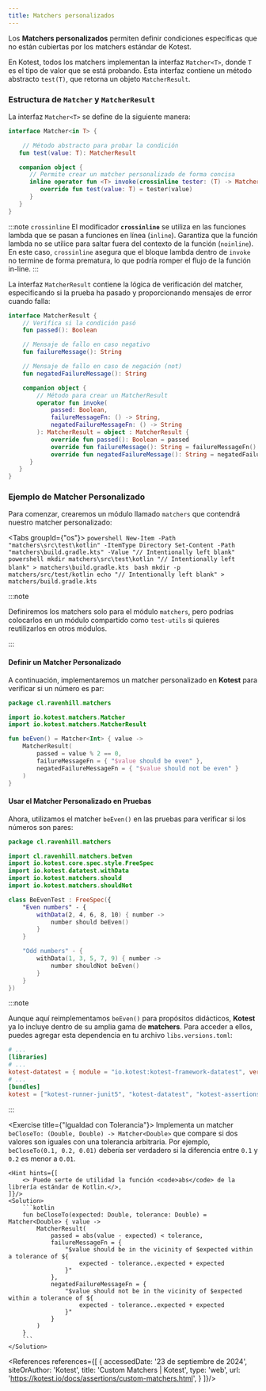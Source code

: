 ```yaml
---
title: Matchers personalizados
---
```


<ReadingTime/>
<GithubRepoLink user={"r8vnhill"} repo={"assertions-kt"}/>

Los **Matchers personalizados** permiten definir condiciones específicas que no están cubiertas por los matchers estándar de Kotest.

En Kotest, todos los matchers implementan la interfaz `Matcher<T>`, donde `T` es el tipo de valor que se está probando. Esta interfaz contiene un método abstracto `test(T)`, que retorna un objeto `MatcherResult`.


### Estructura de `Matcher` y `MatcherResult`


La interfaz `Matcher<T>` se define de la siguiente manera:


```kotlin
interface Matcher<in T> {

    // Método abstracto para probar la condición
   fun test(value: T): MatcherResult

   companion object {
      // Permite crear un matcher personalizado de forma concisa
      inline operator fun <T> invoke(crossinline tester: (T) -> MatcherResult) = object : Matcher<T> {
         override fun test(value: T) = tester(value)
      }
   }
}
```


:::note ``crossinline``
El modificador **`crossinline`** se utiliza en las funciones lambda que se pasan a funciones en línea (`inline`). Garantiza que la función lambda no se utilice para saltar fuera del contexto de la función (`noinline`). En este caso, `crossinline` asegura que el bloque lambda dentro de `invoke` no termine de forma prematura, lo que podría romper el flujo de la función in-line.
:::

La interfaz `MatcherResult` contiene la lógica de verificación del matcher, especificando si la prueba ha pasado y proporcionando mensajes de error cuando falla:

```kotlin
interface MatcherResult {
    // Verifica si la condición pasó
    fun passed(): Boolean

    // Mensaje de fallo en caso negativo
    fun failureMessage(): String

    // Mensaje de fallo en caso de negación (not)
    fun negatedFailureMessage(): String

    companion object {
        // Método para crear un MatcherResult
        operator fun invoke(
            passed: Boolean,
            failureMessageFn: () -> String,
            negatedFailureMessageFn: () -> String
        ): MatcherResult = object : MatcherResult {
            override fun passed(): Boolean = passed
            override fun failureMessage(): String = failureMessageFn()
            override fun negatedFailureMessage(): String = negatedFailureMessageFn()
      }
   }
}
```

### Ejemplo de Matcher Personalizado


Para comenzar, crearemos un módulo llamado `matchers` que contendrá nuestro matcher personalizado:


<Tabs groupId={"os"}>
    <TabItem value="Windows" label="Windows">
        ```powershell
        New-Item -Path "matchers\src\test\kotlin" -ItemType Directory
        Set-Content -Path "matchers\build.gradle.kts" -Value "// Intentionally left blank"
        ```
    </TabItem>
    <TabItem value="Windows (corto)" label="Windows (corto)">
        ```powershell
        mkdir matchers\src\test\kotlin
        "// Intentionally left blank" > matchers\build.gradle.kts
        ```
    </TabItem>
    <TabItem value="Linux/Mac" label="Linux/Mac">
        ```bash
        mkdir -p matchers/src/test/kotlin
        echo "// Intentionally left blank" > matchers/build.gradle.kts
        ```
    </TabItem>
</Tabs>

:::note

Definiremos los matchers solo para el módulo `matchers`, pero podrías colocarlos en un módulo compartido como `test-utils` si quieres reutilizarlos en otros módulos.

:::

#### Definir un Matcher Personalizado

A continuación, implementaremos un matcher personalizado en **Kotest** para verificar si un número es par:


```kotlin title="matchers/src/test/kotlin/cl/ravenhill/matchers/BeEven.kt"
package cl.ravenhill.matchers

import io.kotest.matchers.Matcher
import io.kotest.matchers.MatcherResult

fun beEven() = Matcher<Int> { value ->
    MatcherResult(
        passed = value % 2 == 0,
        failureMessageFn = { "$value should be even" },
        negatedFailureMessageFn = { "$value should not be even" }
    )
}
```

#### Usar el Matcher Personalizado en Pruebas

Ahora, utilizamos el matcher `beEven()` en las pruebas para verificar si los números son pares:

```kotlin title="matchers/src/test/kotlin/cl/ravenhill/matchers/BeEvenTest.kt"
package cl.ravenhill.matchers

import cl.ravenhill.matchers.beEven
import io.kotest.core.spec.style.FreeSpec
import io.kotest.datatest.withData
import io.kotest.matchers.should
import io.kotest.matchers.shouldNot

class BeEvenTest : FreeSpec({
    "Even numbers" - {
        withData(2, 4, 6, 8, 10) { number ->
            number should beEven()
        }
    }

    "Odd numbers" - {
        withData(1, 3, 5, 7, 9) { number ->
            number shouldNot beEven()
        }
    }
})
```

:::note

Aunque aquí reimplementamos `beEven()` para propósitos didácticos, **Kotest** ya lo incluye dentro de su amplia gama de **matchers**. Para acceder a ellos, puedes agregar esta dependencia en tu archivo `libs.versions.toml`:

```toml title="libs.versions.toml"
# ...
[libraries]
# ...
kotest-datatest = { module = "io.kotest:kotest-framework-datatest", version.ref = "kotest" }
# ...
[bundles]
kotest = ["kotest-runner-junit5", "kotest-datatest", "kotest-assertions-core"]
```

:::

<Exercise title={"Igualdad con Tolerancia"}>
    Implementa un matcher ``beCloseTo: (Double, Double) -> Matcher<Double>`` que compare si dos valores son iguales con una tolerancia arbitraria. Por ejemplo, ``beCloseTo(0.1, 0.2, 0.01)`` debería ser verdadero si la diferencia entre ``0.1`` y ``0.2`` es menor a ``0.01``.

    <Hint hints={[
        <> Puede serte de utilidad la función <code>abs</code> de la librería estándar de Kotlin.</>,
    ]}/>
    <Solution>
        ```kotlin
        fun beCloseTo(expected: Double, tolerance: Double) = Matcher<Double> { value ->
            MatcherResult(
                passed = abs(value - expected) < tolerance,
                failureMessageFn = {
                    "$value should be in the vicinity of $expected within a tolerance of ${
                        expected - tolerance..expected + expected
                    }"
                },
                negatedFailureMessageFn = {
                    "$value should not be in the vicinity of $expected within a tolerance of ${
                        expected - tolerance..expected + expected
                    }"
                }
            )
        }
        ```
    </Solution>
</Exercise>

<div className="language-card-container">
    <LanguageCard
        logoSrc="https://hamcrest.org/images/logo.jpg"
        language="Java: Hamcrest"
        link="hamcrest"
    />
</div>

<References references={[
    {
        accessedDate: '23 de septiembre de 2024',
        siteOrAuthor: 'Kotest',
        title: 'Custom Matchers | Kotest',
        type: 'web',
        url: 'https://kotest.io/docs/assertions/custom-matchers.html',
    }
]}/>
